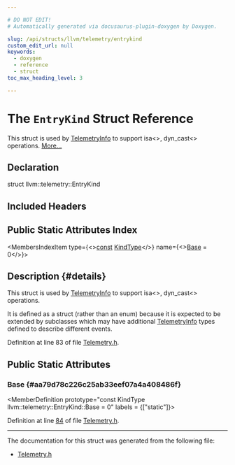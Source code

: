```yaml
---

# DO NOT EDIT!
# Automatically generated via docusaurus-plugin-doxygen by Doxygen.

slug: /api/structs/llvm/telemetry/entrykind
custom_edit_url: null
keywords:
  - doxygen
  - reference
  - struct
toc_max_heading_level: 3

---
```





# The `EntryKind` Struct Reference

<DoxygenPage pluginConfig={pluginConfig}>

This struct is used by <a href="/docs/api/structs/llvm/telemetry/telemetryinfo">TelemetryInfo</a> to support isa&lt;&gt;, dyn&#95;cast&lt;&gt; operations. <a href="#details">More...</a>

## Declaration

<CodeBlock>struct llvm::telemetry::EntryKind</CodeBlock>

## Included Headers

<IncludesList>
<IncludesListItem
  filePath="llvm/Telemetry/Telemetry.h"
  permalink="/docs/api/files/include/include/llvm/include/llvm/telemetry/telemetry-h"
  isLocal="true" />
</IncludesList>

## Public Static Attributes Index

<MembersIndex>

<MembersIndexItem
  type={<><a href="/docs/api/files/lib/lib/target/lib/target/aarch64/aarch64promoteconstant-cpp/#a90f8350fecae261c25be85d38b451bff">const</a> <a href="/docs/api/namespaces/llvm/telemetry/#ac13856b6a599c2b0252cbf171d9ec28c">KindType</a></>}
  name={<><a href="#aa79d78c226c25ab33eef07a4a408486f">Base</a> = 0</>}>
</MembersIndexItem>

</MembersIndex>

## Description {#details}

This struct is used by <a href="/docs/api/structs/llvm/telemetry/telemetryinfo">TelemetryInfo</a> to support isa&lt;&gt;, dyn&#95;cast&lt;&gt; operations.

It is defined as a struct (rather than an enum) because it is expected to be extended by subclasses which may have additional <a href="/docs/api/structs/llvm/telemetry/telemetryinfo">TelemetryInfo</a> types defined to describe different events.

Definition at line 83 of file <a href="/docs/api/files/include/include/llvm/include/llvm/telemetry/telemetry-h">Telemetry.h</a>.

<SectionDefinition>

## Public Static Attributes

### Base {#aa79d78c226c25ab33eef07a4a408486f}

<MemberDefinition
  prototype="const KindType llvm::telemetry::EntryKind::Base = 0"
  labels = {["static"]}>

Definition at line <a href="/docs/api/files/include/include/llvm/include/llvm/telemetry/telemetry-h/#l00084">84</a> of file <a href="/docs/api/files/include/include/llvm/include/llvm/telemetry/telemetry-h">Telemetry.h</a>.
</MemberDefinition>

</SectionDefinition>

<hr/>

The documentation for this struct was generated from the following file:

<ul>
<li><a href="/docs/api/files/include/include/llvm/include/llvm/telemetry/telemetry-h">Telemetry.h</a></li>
</ul>

</DoxygenPage>
